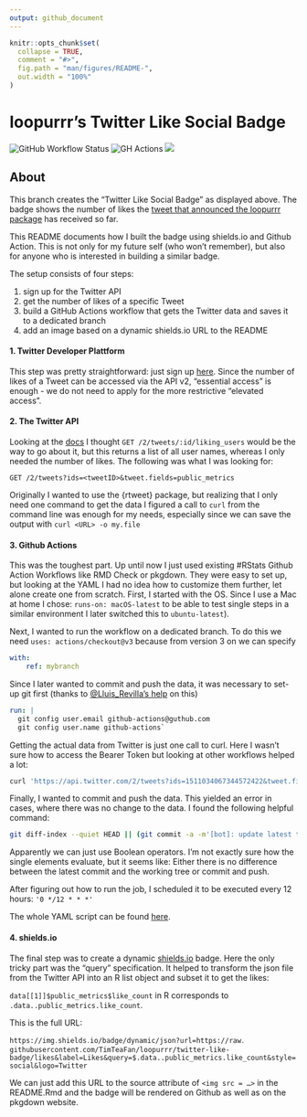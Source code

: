 ```yaml
---
output: github_document
---
```


<!-- README.md is generated from README.Rmd. Please edit that file -->

```r
knitr::opts_chunk$set(
  collapse = TRUE,
  comment = "#>",
  fig.path = "man/figures/README-",
  out.width = "100%"
)
```

# loopurrr's Twitter Like Social Badge 

<!-- badges: start -->
![GitHub Workflow Status](https://img.shields.io/github/workflow/status/TimTeaFan/loopurrr/like-banner?label=bot%20status&logo=Github%20Actions&logoColor=white&style=flat-square)
![GH Actions](https://img.shields.io/static/v1?label=automated%20with&message=GitHub%20Actions&color=2088FF&logo=GitHub%20Actions&style=flat-square&labelColor=52535e)
[<img src="https://img.shields.io/badge/dynamic/json?url=https://raw.githubusercontent.com/TimTeaFan/loopurrr/twitter-like-badge/likes&label=Likes&query=$.data..public_metrics.like_count&style=social&logo=Twitter">](https://twitter.com/timteafan/status/1511034067344572422?s=21)
<!-- badges: end -->

## About

This branch creates the "Twitter Like Social Badge" as displayed above. The badge shows the number of
likes the [tweet that announced the loopurrr package](https://twitter.com/timteafan/status/1511034067344572422?s=21&t=WEhGBqj-5dtsFIYCuAtmpg) 
has received so far.

This README documents how I built the badge using shields.io and Github Action. This is not only for
my future self (who won't remember), but also for anyone who is interested in building a similar badge.

The setup consists of four steps:

1. sign up for the Twitter API
2. get the number of likes of a specific Tweet
3. build a GitHub Actions workflow that gets the Twitter data and saves it to a dedicated branch
4. add an image based on a dynamic shields.io URL to the README


#### 1. Twitter Developer Plattform

This step was pretty straightforward: just sign up [here](https://developer.twitter.com). Since the 
number of likes of a Tweet can be accessed via the API v2, "essential access" is enough - we do not
need to apply for the more restrictive "elevated access".


#### 2. The Twitter API

Looking at the [docs](https://developer.twitter.com/en/docs/twitter-api/tweets/likes/introduction) I
thought `GET /2/tweets/:id/liking_users` would be the way to go about it, but this returns a list of
all user names, whereas I only needed the number of likes. The following was what I was looking for:

`GET /2/tweets?ids=<tweetID>&tweet.fields=public_metrics`

Originally I wanted to use the {rtweet} package, but realizing that I only need one command to get
the data I figured a call to `curl` from the command line was enough for my needs, especially since
we can save the output with `curl <URL> -o my.file`


#### 3. Github Actions

This was the toughest part. Up until now I just used existing #RStats Github Action Workflows like RMD
Check or pkgdown. They were easy to set up, but looking at the YAML I had no idea how to customize
them further, let alone create one from scratch. First, I started with the OS. Since I use a Mac at
home I chose: `runs-on: macOS-latest` to be able to test single steps in a similar environment
I later switched this to `ubuntu-latest`).

Next, I wanted to run the workflow on a dedicated branch. To do this we need `uses: actions/checkout@v3`
because from version 3 on we can specify

```yaml
with:
    ref: mybranch
```

Since I later wanted to commit and push the data, it was necessary to set-up git first (thanks to
[@Lluis_Revilla's help](https://twitter.com/lluis_revilla/status/1524805074337288194?s=21&t=WEhGBqj-5dtsFIYCuAtmpg) on this)

```yaml
run: |
  git config user.email github-actions@guthub.com
  git config user.name github-actions`
```

Getting the actual data from Twitter is just one call to curl. Here I wasn’t sure how to access the
Bearer Token but looking at other workflows helped a lot:

```sh
curl 'https://api.twitter.com/2/tweets?ids=1511034067344572422&tweet.fields=public_metrics&expansions=attachments.media_keys&media.fields=public_metrics' --header 'Authorization: Bearer ${{ secrets.TWITTER_BEARER_TOKEN }}' -o likes
```

Finally, I wanted to commit and push the data. This yielded an error in cases, where there was no
change to the data. I found the following helpful command:

```sh
git diff-index --quiet HEAD || (git commit -a -m'[bot]: update latest twitter likes data' --allow-empty && git push -f)`
```

Apparently we can just use Boolean operators. I’m not exactly sure how the single elements evaluate,
but it seems like: Either there is no difference between the latest commit and the working tree or
commit and push.

After figuring out how to run the job, I scheduled it to be executed every 12 hours: `'0 */12 * * *'`

The whole YAML script can be found [here](https://github.com/TimTeaFan/loopurrr/blob/main/.github/workflows/like-badge.yaml).


#### 4. shields.io

The final step was to create a dynamic [shields.io](https://shields.io) badge. Here the only tricky
part was the "query" specification. It helped to transform the json file from the Twitter API into
an R list object and subset it to get the likes:

`data[[1]]$public_metrics$like_count` in R corresponds to `.data..public_metrics.like_count`.

This is the full URL:

`https://img․shields․io/badge/dynamic/json?url=https://raw․githubusercontent․com/TimTeaFan/loopurrr/twitter-like-badge/likes&label=Likes&query=$.data..public_metrics.like_count&style=social&logo=Twitter`

We can just add this URL to the source attribute of `<img src = …>` in the README.Rmd and the badge
will be rendered on Github as well as on the pkgdown website.


